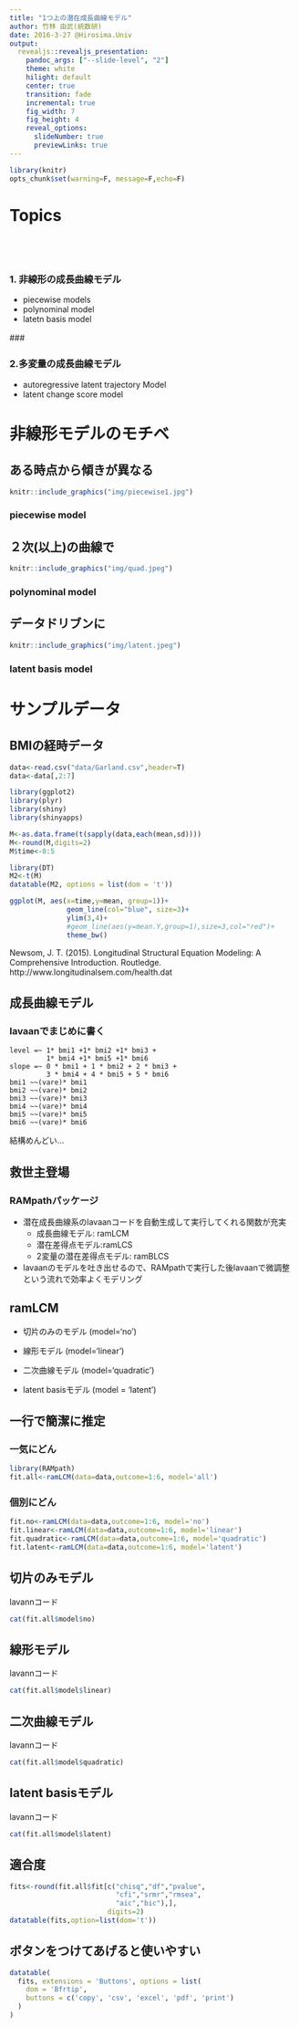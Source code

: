 ```yaml
---
title: "1つ上の潜在成長曲線モデル"
author: 竹林 由武(統数研)
date: 2016-3-27 @Hirosima.Univ
output:
  revealjs::revealjs_presentation:
    pandoc_args: ["--slide-level", "2"]
    theme: white
    hilight: default
    center: true
    transition: fade
    incremental: true
    fig_width: 7
    fig_height: 4
    reveal_options:
      slideNumber: true
      previewLinks: true
---
```


```r
library(knitr)
opts_chunk$set(warning=F, message=F,echo=F)
```

# Topics  

## 　 

### 1. 非線形の成長曲線モデル 
  - piecewise models
  - polynominal model
  - latetn basis model  
  
###　  
  
      
### 2.多変量の成長曲線モデル
  - autoregressive latent trajectory Model
  - latent change score model


# 非線形モデルのモチベ

## ある時点から傾きが異なる

```r
knitr::include_graphics("img/piecewise1.jpg")
```
  
### piecewise model  

## ２次(以上)の曲線で

```r
knitr::include_graphics("img/quad.jpeg")
```
  
### polynominal model  

## データドリブンに

```r
knitr::include_graphics("img/latent.jpeg")
```
  
### latent basis model  

# サンプルデータ

## BMIの経時データ
```r
data<-read.csv("data/Garland.csv",header=T)
data<-data[,2:7]

library(ggplot2)
library(plyr)
library(shiny)
library(shinyapps)

M<-as.data.frame(t(sapply(data,each(mean,sd))))
M<-round(M,digits=2)
M$time<-0:5

library(DT)
M2<-t(M)
datatable(M2, options = list(dom = 't'))
```

```r
ggplot(M, aes(x=time,y=mean, group=1))+ 
              geom_line(col="blue", size=3)+
              ylim(3,4)+
              #geom_line(aes(y=mean.Y,group=1),size=3,col="red")+
              theme_bw()
```

Newsom, J. T. (2015). Longitudinal Structural Equation Modeling: A Comprehensive Introduction. Routledge.  
http://www.longitudinalsem.com/health.dat  

## 成長曲線モデル

### lavaanでまじめに書く
```
level =~ 1* bmi1 +1* bmi2 +1* bmi3 +
         1* bmi4 +1* bmi5 +1* bmi6 
slope =~ 0 * bmi1 + 1 * bmi2 + 2 * bmi3 + 
         3 * bmi4 + 4 * bmi5 + 5 * bmi6 
bmi1 ~~(vare)* bmi1 
bmi2 ~~(vare)* bmi2 
bmi3 ~~(vare)* bmi3 
bmi4 ~~(vare)* bmi4 
bmi5 ~~(vare)* bmi5 
bmi6 ~~(vare)* bmi6 
```
結構めんどい...

## 救世主登場
### RAMpathパッケージ  
- 潜在成長曲線系のlavaanコードを自動生成して実行してくれる関数が充実    
    - 成長曲線モデル: ramLCM    
    - 潜在差得点モデル:ramLCS    
    - 2変量の潜在差得点モデル: ramBLCS    
     
- lavaanのモデルを吐き出せるので、RAMpathで実行した後lavaanで微調整という流れで効率よくモデリング

## ramLCM
- 切片のみのモデル (model='no')
    
- 線形モデル (model='linear')
    
- 二次曲線モデル (model='quadratic')
    
- latent basisモデル (model = 'latent')

## 一行で簡潔に推定
### 一気にどん
```r
library(RAMpath)
fit.all<-ramLCM(data=data,outcome=1:6, model='all')
```

### 個別にどん
```r
fit.no<-ramLCM(data=data,outcome=1:6, model='no')
fit.linear<-ramLCM(data=data,outcome=1:6, model='linear')
fit.quadratic<-ramLCM(data=data,outcome=1:6, model='quadratic')
fit.latent<-ramLCM(data=data,outcome=1:6, model='latent')
```

## 切片のみモデル
 lavannコード
```r
cat(fit.all$model$no)
```

## 線形モデル
 lavannコード
```r
cat(fit.all$model$linear)
```

## 二次曲線モデル
 lavannコード
```r
cat(fit.all$model$quadratic)
```

## latent basisモデル
 lavannコード
```r
cat(fit.all$model$latent)
```

## 適合度

```r
fits<-round(fit.all$fit[c("chisq","df","pvalue", 
                          "cfi","srmr","rmsea", 
                          "aic","bic"),],
                        digits=2)
datatable(fits,option=list(dom='t'))
```


## ボタンをつけてあげると使いやすい

```r
datatable(
  fits, extensions = 'Buttons', options = list(
    dom = 'Bfrtip',
    buttons = c('copy', 'csv', 'excel', 'pdf', 'print')
  )
)
```


